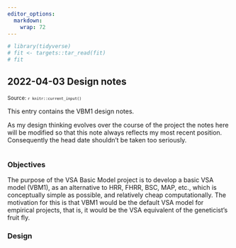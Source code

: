 ```yaml
---
editor_options: 
  markdown: 
    wrap: 72
---
```


<!--- Timestamp to trigger book rebuilds: `r Sys.time()` --->

```r
# library(tidyverse)
# fit <- targets::tar_read(fit)
# fit
```

## 2022-04-03 Design notes

<small>Source: <code>`r knitr::current_input()`</code></small>

This entry contains the VBM1 design notes.

As my design thinking evolves over the course of the project the notes
here will be modified so that this note always reflects my most recent
position. Consequently the head date shouldn't be taken too seriously.

```r

```

### Objectives

The purpose of the VSA Basic Model project is to develop a basic VSA
model (VBM1), as an alternative to HRR, FHRR, BSC, MAP, etc., which is
conceptually simple as possible, and relatively cheap computationally.
The motivation for this is that VBM1 would be the default VSA model for
empirical projects, that is, it would be the VSA equivalent of the
geneticist's fruit fly.

### Design
